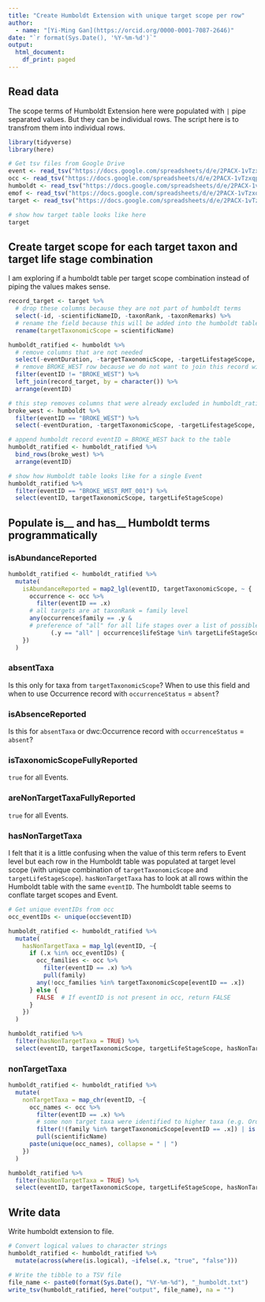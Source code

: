 ```yaml
---
title: "Create Humboldt Extension with unique target scope per row"
author: 
  - name: "[Yi-Ming Gan](https://orcid.org/0000-0001-7087-2646)"
date: "`r format(Sys.Date(), '%Y-%m-%d')`"
output:
  html_document:
    df_print: paged
---
```


## Read data

The scope terms of Humboldt Extension here were populated with ` | ` pipe separated values. But they can be individual rows. The script here is to transfrom them into individual rows.

```r
library(tidyverse)
library(here)

# Get tsv files from Google Drive 
event <- read_tsv("https://docs.google.com/spreadsheets/d/e/2PACX-1vTzxqpYCe1tVdichPPMCVgP9fyY6duJrtgyO8zGwm7xMKL5WLb3l6MPq0Ke5TIlwU97ovdZ__ptkkMw/pub?gid=0&single=true&output=tsv", col_names = TRUE, show_col_types = FALSE)
occ <- read_tsv("https://docs.google.com/spreadsheets/d/e/2PACX-1vTzxqpYCe1tVdichPPMCVgP9fyY6duJrtgyO8zGwm7xMKL5WLb3l6MPq0Ke5TIlwU97ovdZ__ptkkMw/pub?gid=53360819&single=true&output=tsv", col_names = TRUE, show_col_types = FALSE)
humboldt <- read_tsv("https://docs.google.com/spreadsheets/d/e/2PACX-1vTzxqpYCe1tVdichPPMCVgP9fyY6duJrtgyO8zGwm7xMKL5WLb3l6MPq0Ke5TIlwU97ovdZ__ptkkMw/pub?gid=604710631&single=true&output=tsv", col_names = TRUE, show_col_types = FALSE)
emof <- read_tsv("https://docs.google.com/spreadsheets/d/e/2PACX-1vTzxqpYCe1tVdichPPMCVgP9fyY6duJrtgyO8zGwm7xMKL5WLb3l6MPq0Ke5TIlwU97ovdZ__ptkkMw/pub?gid=2088877587&single=true&output=tsv", col_names = TRUE, show_col_types = FALSE)
target <- read_tsv("https://docs.google.com/spreadsheets/d/e/2PACX-1vTzxqpYCe1tVdichPPMCVgP9fyY6duJrtgyO8zGwm7xMKL5WLb3l6MPq0Ke5TIlwU97ovdZ__ptkkMw/pub?gid=872194191&single=true&output=tsv", col_names = TRUE, show_col_types = FALSE)

# show how target table looks like here
target
```

## Create target scope for each target taxon and target life stage combination

I am exploring if a humboldt table per target scope combination instead of piping the values makes sense.

```r
record_target <- target %>% 
  # drop these columns because they are not part of humboldt terms
  select(-id, -scientificNameID, -taxonRank, -taxonRemarks) %>%
  # rename the field because this will be added into the humboldt table
  rename(targetTaxonomicScope = scientificName)

humboldt_ratified <- humboldt %>%
  # remove columns that are not needed
  select(-eventDuration, -targetTaxonomicScope, -targetLifestageScope, -excludedLifeStageScope) %>%
  # remove BROKE_WEST row because we do not want to join this record with target
  filter(eventID != "BROKE_WEST") %>%
  left_join(record_target, by = character()) %>%
  arrange(eventID)

# this step removes columns that were already excluded in humboldt_ratified table before appending the BROKE_WEST record back to the data frame
broke_west <- humboldt %>% 
  filter(eventID == "BROKE_WEST") %>%
  select(-eventDuration, -targetTaxonomicScope, -targetLifestageScope, -excludedLifeStageScope)

# append humboldt record eventID = BROKE_WEST back to the table
humboldt_ratified <- humboldt_ratified %>% 
  bind_rows(broke_west) %>%
  arrange(eventID)

# show how Humboldt table looks like for a single Event
humboldt_ratified %>% 
  filter(eventID == "BROKE_WEST_RMT_001") %>%
  select(eventID, targetTaxonomicScope, targetLifeStageScope)
```

## Populate is__ and has__ Humboldt terms programmatically

### isAbundanceReported

```r
humboldt_ratified <- humboldt_ratified %>% 
  mutate(
    isAbundanceReported = map2_lgl(eventID, targetTaxonomicScope, ~ {
      occurrence <- occ %>%
        filter(eventID == .x)
      # all targets are at taxonRank = family level 
      any(occurrence$family == .y &
      # preference of "all" for all life stages over a list of possible life stages because I do not know whether the list of targetLifeStageScope is a **complete** list of life stages for the taxon
            (.y == "all" | occurrence$lifeStage %in% targetLifeStageScope & !is.na(occurrence$individualCount)))
    })
  )
```

### absentTaxa

Is this only for taxa from `targetTaxonomicScope`? When to use this field and when to use Occurrence record with `occurrenceStatus` = `absent`? 

### isAbsenceReported

Is this for `absentTaxa` or dwc:Occurrence record with `occurrenceStatus` = `absent`?

### isTaxonomicScopeFullyReported

`true` for all Events.

### areNonTargetTaxaFullyReported 

`true` for all Events.

### hasNonTargetTaxa

I felt that it is a little confusing when the value of this term refers to Event level but each row in the Humboldt table was populated at target level scope (with unique combination of `targetTaxonomicScope` and `targetLifeStageScope`). `hasNonTargetTaxa` has to look at all rows within the Humboldt table with the same `eventID`. The humboldt table seems to conflate target scopes and Event.

```r
# Get unique eventIDs from occ 
occ_eventIDs <- unique(occ$eventID)

humboldt_ratified <- humboldt_ratified %>%
  mutate(
    hasNonTargetTaxa = map_lgl(eventID, ~{
      if (.x %in% occ_eventIDs) {
        occ_families <- occ %>%
          filter(eventID == .x) %>%
          pull(family)
        any(!occ_families %in% targetTaxonomicScope[eventID == .x])
      } else {
        FALSE  # If eventID is not present in occ, return FALSE 
      }
    })
  )

humboldt_ratified %>% 
  filter(hasNonTargetTaxa = TRUE) %>%
  select(eventID, targetTaxonomicScope, targetLifeStageScope, hasNonTargetTaxa)
```

### nonTargetTaxa

```r
humboldt_ratified <- humboldt_ratified %>%
  mutate(
    nonTargetTaxa = map_chr(eventID, ~{
      occ_names <- occ %>%
        filter(eventID == .x) %>%
        # some non target taxa were identified to higher taxa (e.g. Order = Teuthida) hence is.na(family)
        filter(!(family %in% targetTaxonomicScope[eventID == .x]) | is.na(family)) %>%
        pull(scientificName)
      paste(unique(occ_names), collapse = " | ")
    })
  )

humboldt_ratified %>% 
  filter(hasNonTargetTaxa = TRUE) %>%
  select(eventID, targetTaxonomicScope, targetLifeStageScope, hasNonTargetTaxa, nonTargetTaxa)
```

## Write data 

Write humboldt extension to file.

```r
# Convert logical values to character strings
humboldt_ratified <- humboldt_ratified %>%
  mutate(across(where(is.logical), ~ifelse(.x, "true", "false")))

# Write the tibble to a TSV file
file_name <- paste0(format(Sys.Date(), "%Y-%m-%d"), "_humboldt.txt")
write_tsv(humboldt_ratified, here("output", file_name), na = "")
```
